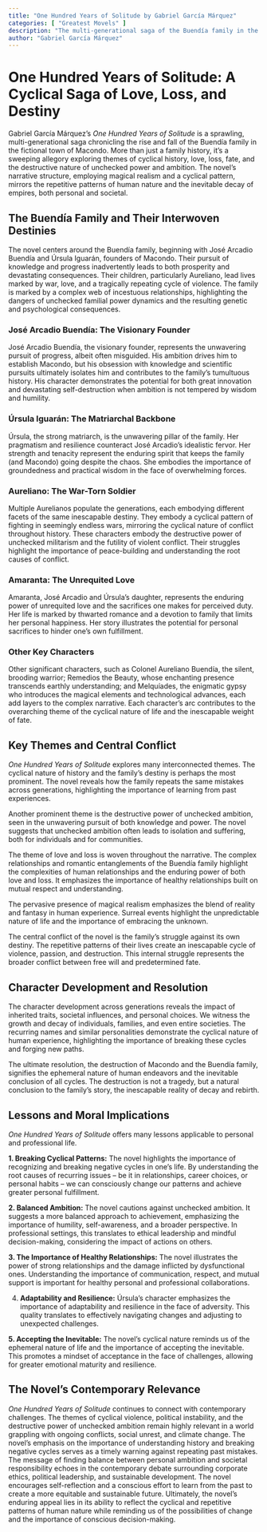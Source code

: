 ```yaml
---
title: "One Hundred Years of Solitude by Gabriel García Márquez"
categories: [ "Greatest Movels" ]
description: "The multi-generational saga of the Buendía family in the mythical town of Macondo, blending magical realism with Colombian history."
author: "Gabriel García Márquez"
---
```

# One Hundred Years of Solitude: A Cyclical Saga of Love, Loss, and Destiny

Gabriel García Márquez's *One Hundred Years of Solitude* is a sprawling, multi-generational saga chronicling the rise and fall of the Buendía family in the fictional town of Macondo.  More than just a family history, it's a sweeping allegory exploring themes of cyclical history, love, loss, fate, and the destructive nature of unchecked power and ambition. The novel’s narrative structure, employing magical realism and a cyclical pattern, mirrors the repetitive patterns of human nature and the inevitable decay of empires, both personal and societal.


## The Buendía Family and Their Interwoven Destinies

The novel centers around the Buendía family, beginning with José Arcadio Buendía and Úrsula Iguarán, founders of Macondo. Their pursuit of knowledge and progress inadvertently leads to both prosperity and devastating consequences. Their children, particularly Aureliano, lead lives marked by war, love, and a tragically repeating cycle of violence. The family is marked by a complex web of incestuous relationships, highlighting the dangers of unchecked familial power dynamics and the resulting genetic and psychological consequences.

### José Arcadio Buendía: The Visionary Founder

José Arcadio Buendía, the visionary founder, represents the unwavering pursuit of progress, albeit often misguided. His ambition drives him to establish Macondo, but his obsession with knowledge and scientific pursuits ultimately isolates him and contributes to the family's tumultuous history. His character demonstrates the potential for both great innovation and devastating self-destruction when ambition is not tempered by wisdom and humility.

### Úrsula Iguarán: The Matriarchal Backbone

Úrsula, the strong matriarch, is the unwavering pillar of the family. Her pragmatism and resilience counteract José Arcadio's idealistic fervor. Her strength and tenacity represent the enduring spirit that keeps the family (and Macondo) going despite the chaos.  She embodies the importance of groundedness and practical wisdom in the face of overwhelming forces.

### Aureliano: The War-Torn Soldier

Multiple Aurelianos populate the generations, each embodying different facets of the same inescapable destiny. They embody a cyclical pattern of fighting in seemingly endless wars, mirroring the cyclical nature of conflict throughout history. These characters embody the destructive power of unchecked militarism and the futility of violent conflict. Their struggles highlight the importance of peace-building and understanding the root causes of conflict.

### Amaranta: The Unrequited Love

Amaranta, José Arcadio and Úrsula's daughter, represents the enduring power of unrequited love and the sacrifices one makes for perceived duty. Her life is marked by thwarted romance and a devotion to family that limits her personal happiness. Her story illustrates the potential for personal sacrifices to hinder one's own fulfillment.

### Other Key Characters

Other significant characters, such as Colonel Aureliano Buendía, the silent, brooding warrior; Remedios the Beauty, whose enchanting presence transcends earthly understanding; and Melquíades, the enigmatic gypsy who introduces the magical elements and technological advances, each add layers to the complex narrative. Each character's arc contributes to the overarching theme of the cyclical nature of life and the inescapable weight of fate.


## Key Themes and Central Conflict

*One Hundred Years of Solitude* explores many interconnected themes. The cyclical nature of history and the family's destiny is perhaps the most prominent. The novel reveals how the family repeats the same mistakes across generations, highlighting the importance of learning from past experiences.

Another prominent theme is the destructive power of unchecked ambition, seen in the unwavering pursuit of both knowledge and power.  The novel suggests that unchecked ambition often leads to isolation and suffering, both for individuals and for communities.

The theme of love and loss is woven throughout the narrative. The complex relationships and romantic entanglements of the Buendía family highlight the complexities of human relationships and the enduring power of both love and loss. It emphasizes the importance of healthy relationships built on mutual respect and understanding.

The pervasive presence of magical realism emphasizes the blend of reality and fantasy in human experience. Surreal events highlight the unpredictable nature of life and the importance of embracing the unknown.

The central conflict of the novel is the family's struggle against its own destiny. The repetitive patterns of their lives create an inescapable cycle of violence, passion, and destruction. This internal struggle represents the broader conflict between free will and predetermined fate.


## Character Development and Resolution

The character development across generations reveals the impact of inherited traits, societal influences, and personal choices.  We witness the growth and decay of individuals, families, and even entire societies. The recurring names and similar personalities demonstrate the cyclical nature of human experience, highlighting the importance of breaking these cycles and forging new paths.

The ultimate resolution, the destruction of Macondo and the Buendía family, signifies the ephemeral nature of human endeavors and the inevitable conclusion of all cycles. The destruction is not a tragedy, but a natural conclusion to the family's story,  the inescapable reality of decay and rebirth.


## Lessons and Moral Implications

*One Hundred Years of Solitude* offers many lessons applicable to personal and professional life.

**1. Breaking Cyclical Patterns:** The novel highlights the importance of recognizing and breaking negative cycles in one's life. By understanding the root causes of recurring issues – be it in relationships, career choices, or personal habits – we can consciously change our patterns and achieve greater personal fulfillment.

**2. Balanced Ambition:** The novel cautions against unchecked ambition. It suggests a more balanced approach to achievement, emphasizing the importance of humility, self-awareness, and a broader perspective. In professional settings, this translates to ethical leadership and mindful decision-making, considering the impact of actions on others.

**3. The Importance of Healthy Relationships:** The novel illustrates the power of strong relationships and the damage inflicted by dysfunctional ones. Understanding the importance of communication, respect, and mutual support is important for healthy personal and professional collaborations.

4. **Adaptability and Resilience:** Úrsula's character emphasizes the importance of adaptability and resilience in the face of adversity. This quality translates to effectively navigating changes and adjusting to unexpected challenges.

**5. Accepting the Inevitable:** The novel’s cyclical nature reminds us of the ephemeral nature of life and the importance of accepting the inevitable.  This promotes a mindset of acceptance in the face of challenges, allowing for greater emotional maturity and resilience.


## The Novel's Contemporary Relevance

*One Hundred Years of Solitude* continues to connect with contemporary challenges. The themes of cyclical violence, political instability, and the destructive power of unchecked ambition remain highly relevant in a world grappling with ongoing conflicts, social unrest, and climate change.  The novel’s emphasis on the importance of understanding history and breaking negative cycles serves as a timely warning against repeating past mistakes. The message of finding balance between personal ambition and societal responsibility echoes in the contemporary debate surrounding corporate ethics, political leadership, and sustainable development. The novel encourages self-reflection and a conscious effort to learn from the past to create a more equitable and sustainable future. Ultimately, the novel's enduring appeal lies in its ability to reflect the cyclical and repetitive patterns of human nature while reminding us of the possibilities of change and the importance of conscious decision-making.

